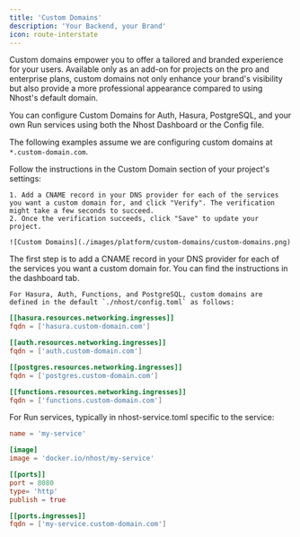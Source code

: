 ```yaml
---
title: 'Custom Domains'
description: 'Your Backend, your Brand'
icon: route-interstate
---
```


Custom domains empower you to offer a tailored and branded experience for your users. Available only as an add-on for projects on the pro and enterprise plans, custom domains not only enhance your brand's visibility but also provide a more professional appearance compared to using Nhost's default domain.

You can configure Custom Domains for Auth, Hasura, PostgreSQL, and your own Run services using both the Nhost Dashboard or the Config file.

The following examples assume we are configuring custom domains at `*.custom-domain.com`.


<Tabs>
  <Tab title="Dashboard">
    Follow the instructions in the Custom Domain section of your project's settings:

    1. Add a CNAME record in your DNS provider for each of the services you want a custom domain for, and click "Verify". The verification might take a few seconds to succeed.
    2. Once the verification succeeds, click "Save" to update your project.

    ![Custom Domains](./images/platform/custom-domains/custom-domains.png)

  </Tab>

  <Tab title="Config File">
    The first step is to add a CNAME record in your DNS provider for each of the services you want a custom domain for. You can find the instructions in the dashboard tab.

    For Hasura, Auth, Functions, and PostgreSQL, custom domains are defined in the default `./nhost/config.toml` as follows:

```toml
[[hasura.resources.networking.ingresses]]
fqdn = ['hasura.custom-domain.com']

[[auth.resources.networking.ingresses]]
fqdn = ['auth.custom-domain.com']

[[postgres.resources.networking.ingresses]]
fqdn = ['postgres.custom-domain.com']

[[functions.resources.networking.ingresses]]
fqdn = ['functions.custom-domain.com']
```

For Run services, typically in nhost-service.toml specific to the service:

```toml
name = 'my-service'

[image]
image = 'docker.io/nhost/my-service'

[[ports]]
port = 8080
type= 'http'
publish = true

[[ports.ingresses]]
fqdn = ['my-service.custom-domain.com']
```

  </Tab>
</Tabs>

